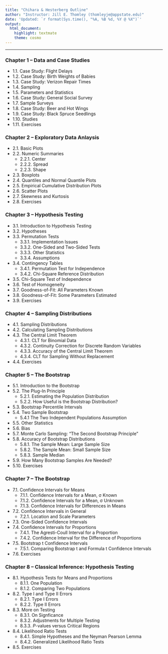 ```yaml
---
title: "Chihara & Hesterberg Outline"
author: "Instructor: Jill E. Thomley (thomleyje@appstate.edu)"
date: 'Updated: `r format(Sys.time(), "%A, %B %d, %Y @ %X")`'
output: 
  html_document: 
    highlight: textmate
    theme: cosmo
---
```


<hr>

### Chapter 1 -- Data and Case Studies

* 1.1. Case Study: Flight Delays
* 1.2. Case Study: Birth Weights of Babies
* 1.3. Case Study: Verizon Repair Times
* 1.4. Sampling
* 1.5. Parameters and Statistics
* 1.6. Case Study: General Social Survey
* 1.7. Sample Surveys
* 1.8. Case Study: Beer and Hot Wings
* 1.9. Case Study: Black Spruce Seedlings
* 1.10. Studies
* 1.11. Exercises


### Chapter 2 -- Exploratory Data Anlaysis

* 2.1. Basic Plots
* 2.2. Numeric Summaries
    * 2.2.1. Center
    * 2.2.2. Spread
    * 2.2.3. Shape
* 2.3. Boxplots
* 2.4. Quantiles and Normal Quantile Plots
* 2.5. Empirical Cumulative Distribution Plots
* 2.6. Scatter Plots
* 2.7. Skewness and Kurtosis
* 2.8. Exercises


### Chapter 3 -- Hypothesis Testing

* 3.1. Introduction to Hypothesis Testing
* 3.2. Hypotheses
* 3.3. Permutation Tests
    * 3.3.1. Implementation Issues
    * 3.3.2. One-Sided and Two-Sided Tests
    * 3.3.3. Other Statistics
    * 3.3.4. Assumptions
* 3.4. Contingency Tables
    * 3.4.1. Permutation Test for Independence
    * 3.4.2. Chi-Square Reference Distribution
* 3.5. Chi-Square Test of Independence
* 3.6. Test of Homogeneity
* 3.7. Goodness-of-Fit: All Parameters Known
* 3.8. Goodness-of-Fit: Some Parameters Estimated 
* 3.9. Exercises 


### Chapter 4 -- Sampling Distributions

* 4.1. Sampling Distributions
* 4.2. Calculating Sampling Distributions
* 4.3. The Central Limit Theorem
    * 4.3.1. CLT for Binomial Data
    * 4.3.2. Continuity Correction for Discrete Random Variables
    * 4.3.3. Accuracy of the Central Limit Theorem
    * 4.3.4. CLT for Sampling Without Replacement
* 4.4. Exercises


### Chapter 5 -- The Bootstrap

* 5.1. Introduction to the Bootstrap
* 5.2. The Plug-In Principle
    * 5.2.1. Estimating the Population Distribution
    * 5.2.2. How Useful is the Bootstrap Distribution?
* 5.3. Bootstrap Percentile Intervals
* 5.4. Two Sample Bootstrap
    * 5.4.1 The Two Independent Populations Assumption
* 5.5. Other Statistics
* 5.6. Bias
* 5.7. Monte Carlo Sampling: "The Second Bootstrap Principle"
* 5.8. Accuracy of Bootstrap Distributions
    * 5.8.1. The Sample Mean: Large Sample Size
    * 5.8.2. The Sample Mean: Small Sample Size
    * 5.8.3. Sample Median
* 5.9. How Many Bootstrap Samples Are Needed?
* 5.10. Exercises


### Chapter 7 -- The Bootstrap

* 7.1. Confidence Intervals for Means
    * 7.1.1. Confidence Intervals for a Mean, &sigma; Known
    * 7.1.2. Confidence Intervals for a Mean, &sigma; Unknown
    * 7.1.3. Confidence Intervals for Differences in Means
* 7.2. Confidence Intervals in General
    * 7.2.1. Location and Scale Parameters
* 7.3. One-Sided Confidence Intervals
* 7.4. Confidence Intervals for Proportions
    * 7.4.1. The Agresti-Coull Interval for a Proportion
    * 7.4.2. Confidence Interval for the Difference of Proportions
* 7.5. Bootstrap t Confidence Intervals
    * 7.5.1. Comparing Bootstrap t and Formula t Confidence Intervals
* 7.6. Exercises


### Chapter 8 -- Classical Inference: Hypothesis Testing

* 8.1. Hypothesis Tests for Means and Proportions
    * 8.1.1. One Population
    * 8.1.2. Comparing Two Populations
* 8.2. Type I and Type II Errors
    * 8.2.1. Type I Errors
    * 8.2.2. Type II Errors
* 8.3. More on Testing
    * 8.3.1. On Signficance
    * 8.3.2. Adjustments for Multiple Testing
    * 8.3.3. *P*-values versus Critical Regions
* 8.4. Likelihood Ratio Tests
    * 8.4.1. Simple Hypotheses and the Neyman Pearson Lemma 
    * 8.4.2. Generalized Likelihood Ratio Tests
* 8.5. Exercises



